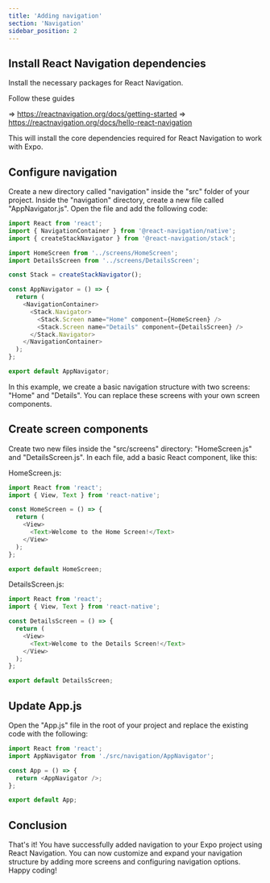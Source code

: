 ```yaml
---
title: 'Adding navigation'
section: 'Navigation'
sidebar_position: 2
---
```



## Install React Navigation dependencies

Install the necessary packages for React Navigation.

Follow these guides 

=> https://reactnavigation.org/docs/getting-started
=> https://reactnavigation.org/docs/hello-react-navigation

This will install the core dependencies required for React Navigation to work with Expo.

## Configure navigation
Create a new directory called "navigation" inside the "src" folder of your project. Inside the "navigation" directory, create a new file called "AppNavigator.js". Open the file and add the following code:

```javascript
import React from 'react';
import { NavigationContainer } from '@react-navigation/native';
import { createStackNavigator } from '@react-navigation/stack';

import HomeScreen from '../screens/HomeScreen';
import DetailsScreen from '../screens/DetailsScreen';

const Stack = createStackNavigator();

const AppNavigator = () => {
  return (
    <NavigationContainer>
      <Stack.Navigator>
        <Stack.Screen name="Home" component={HomeScreen} />
        <Stack.Screen name="Details" component={DetailsScreen} />
      </Stack.Navigator>
    </NavigationContainer>
  );
};

export default AppNavigator;
```

In this example, we create a basic navigation structure with two screens: "Home" and "Details". You can replace these screens with your own screen components.

## Create screen components
Create two new files inside the "src/screens" directory: "HomeScreen.js" and "DetailsScreen.js". In each file, add a basic React component, like this:

HomeScreen.js:
```javascript
import React from 'react';
import { View, Text } from 'react-native';

const HomeScreen = () => {
  return (
    <View>
      <Text>Welcome to the Home Screen!</Text>
    </View>
  );
};

export default HomeScreen;
```

DetailsScreen.js:
```javascript
import React from 'react';
import { View, Text } from 'react-native';

const DetailsScreen = () => {
  return (
    <View>
      <Text>Welcome to the Details Screen!</Text>
    </View>
  );
};

export default DetailsScreen;
```

## Update App.js
Open the "App.js" file in the root of your project and replace the existing code with the following:

```javascript
import React from 'react';
import AppNavigator from './src/navigation/AppNavigator';

const App = () => {
  return <AppNavigator />;
};

export default App;
```

## Conclusion

That's it! You have successfully added navigation to your Expo project using React Navigation. You can now customize and expand your navigation structure by adding more screens and configuring navigation options. Happy coding!
